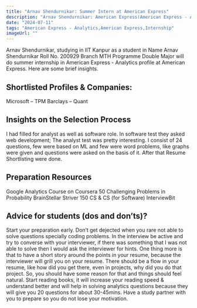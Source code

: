 ```yaml
---
title: "Arnav Shendurnikar: Summer Intern at American Express"
description: "Arnav Shendurnikar: American Express(American Express - Analytics)"
date: "2024-07-11"
tags: "American Express - Analytics,American Express,Internship"
imageUrl: ""
---
```


Arnav Shendurnikar, studying in IIT Kanpur as a  student in Name Arnav Shendurnikar Roll No. 200929 Branch MTH Programme Double Major will do
 summer internship in American Express - Analytics profile at American Express. Here are some brief
insights.

## Shortlisted Profiles & Companies:
Microsoft – TPM Barclays – Quant

## Insights on the Selection Process
I had filled for analyst as well as software role. In software test they asked web development; The analyst test was pretty interesting. I consist of 24 questions, few were based on ML and few were word problems, like graphs were given and questions were asked on the basis of it. After that Resume Shortlisting were done.

##  Preparation Resources
Google Analytics Course on Coursera 50 Challenging Problems in Probability BrainStellar Striver 150 CS &amp; CS (for Software) InterviewBit

## Advice for students (dos and don’ts)? 
Start your preparation early. Don’t get dejected when you rare not able to solve questions specially coding problems. In the interview be active and try to converse with your interviewer, if there was something that I was not able to solve then I would ask the interviewer for hints. One thing more is that to have a short story around the points in your resume, because the interviewer will grill you on your resume. There should be a flow in your resume, like how did you get there, even in projects, why did you do that project. So, you should have some reason for that and things should feel natural. Start reading books, it will increase your reading speed &amp; understand better and will help in solving analytics questions because they will give you 20 questions for about 30-45mins. Have a study partner with you to prepare so you do not lose your motivation.

